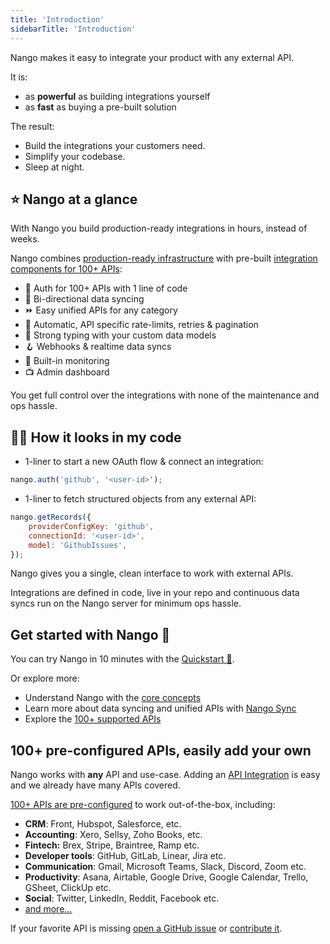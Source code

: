```yaml
---
title: 'Introduction'
sidebarTitle: 'Introduction'
---
```


Nango makes it easy to integrate your product with any external API.

It is:

-   as **powerful** as building integrations yourself
-   as **fast** as buying a pre-built solution

The result:

-   Build the integrations your customers need.
-   Simplify your codebase.
-   Sleep at night.

## ⭐ Nango at a glance

With Nango you build production-ready integrations in hours, instead of weeks.

Nango combines [production-ready infrastructure](/core-concepts#nango-infrastructure) with pre-built [integration components for 100+ APIs](/integrations/overview):

-   🔐 Auth for 100+ APIs with 1 line of code
-   🔁 Bi-directional data syncing
-   ⏩️ Easy unified APIs for any category
-   🚫 Automatic, API specific rate-limits, retries & pagination
-   🧠 Strong typing with your custom data models
-   🪝 Webhooks & realtime data syncs
-   👀 Built-in monitoring
-   📺 Admin dashboard

You get full control over the integrations with none of the maintenance and ops hassle.

## 👩‍💻 How it looks in my code

-   1-liner to start a new OAuth flow & connect an integration:

```js
nango.auth('github', '<user-id>');
```

-   1-liner to fetch structured objects from any external API:

```js
nango.getRecords({
    providerConfigKey: 'github',
    connectionId: '<user-id>',
    model: 'GithubIssues',
});
```

Nango gives you a single, clean interface to work with external APIs.

Integrations are defined in code, live in your repo and continuous data syncs run on the Nango server for minimum ops hassle.

## Get started with Nango 🚀

You can try Nango in 10 minutes with the [Quickstart 🚀](/quickstart).

Or explore more:
- Understand Nango with the [core concepts](/core-concepts)
- Learn more about data syncing and unified APIs with [Nango Sync](/nango-sync)
- Explore the [100+ supported APIs](https://nango.dev/integrations)

## 100+ pre-configured APIs, easily add your own

Nango works with **any** API and use-case. Adding an [API Integration](/core-concepts#integration-templates) is easy and we already have many APIs covered.

[100+ APIs are pre-configured](https://nango.dev/integrations) to work out-of-the-box, including:

-   **CRM**: Front, Hubspot, Salesforce, etc.
-   **Accounting**: Xero, Sellsy, Zoho Books, etc.
-   **Fintech:** Brex, Stripe, Braintree, Ramp etc.
-   **Developer tools**: GitHub, GitLab, Linear, Jira etc.
-   **Communication**: Gmail, Microsoft Teams, Slack, Discord, Zoom etc.
-   **Productivity**: Asana, Airtable, Google Drive, Google Calendar, Trello,
    GSheet, ClickUp etc.
-   **Social**: Twitter, LinkedIn, Reddit, Facebook etc.
-   [and more...](https://nango.dev/integrations)

If your favorite API is missing
[open a GitHub issue](https://github.com/NangoHQ/nango/issues/new) or
[contribute it](/contribute).

